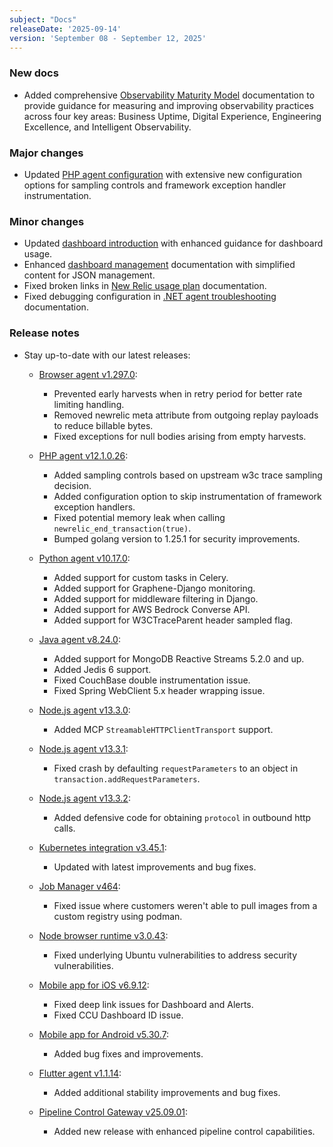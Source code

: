 ```yaml
---
subject: "Docs"
releaseDate: '2025-09-14'
version: 'September 08 - September 12, 2025'
---
```


### New docs

* Added comprehensive [Observability Maturity Model](/docs/new-relic-solutions/observability-maturity/) documentation to provide guidance for measuring and improving observability practices across four key areas: Business Uptime, Digital Experience, Engineering Excellence, and Intelligent Observability.

### Major changes

* Updated [PHP agent configuration](/docs/apm/agents/php-agent/configuration/php-agent-configuration/) with extensive new configuration options for sampling controls and framework exception handler instrumentation.

### Minor changes

* Updated [dashboard introduction](/docs/query-your-data/explore-query-data/dashboards/introduction-dashboards/) with enhanced guidance for dashboard usage.
* Enhanced [dashboard management](/docs/query-your-data/explore-query-data/dashboards/manage-your-dashboard/) documentation with simplified content for JSON management.
* Fixed broken links in [New Relic usage plan](/docs/licenses/license-information/usage-plans/new-relic-usage-plan/) documentation.
* Fixed debugging configuration in [.NET agent troubleshooting](/docs/apm/agents/net-agent/troubleshooting/debugging-net-windows/) documentation.

### Release notes

* Stay up-to-date with our latest releases:

  * [Browser agent v1.297.0](/docs/release-notes/new-relic-browser-release-notes/browser-agent-release-notes/browser-agent-v1.297.0/):
    * Prevented early harvests when in retry period for better rate limiting handling.
    * Removed newrelic meta attribute from outgoing replay payloads to reduce billable bytes.
    * Fixed exceptions for null bodies arising from empty harvests.

  * [PHP agent v12.1.0.26](/docs/release-notes/agent-release-notes/php-release-notes/php-agent-12-1-0-26/):
    * Added sampling controls based on upstream w3c trace sampling decision.
    * Added configuration option to skip instrumentation of framework exception handlers.
    * Fixed potential memory leak when calling `newrelic_end_transaction(true)`.
    * Bumped golang version to 1.25.1 for security improvements.

  * [Python agent v10.17.0](/docs/release-notes/agent-release-notes/python-release-notes/python-agent-101700/):
    * Added support for custom tasks in Celery.
    * Added support for Graphene-Django monitoring.
    * Added support for middleware filtering in Django.
    * Added support for AWS Bedrock Converse API.
    * Added support for W3CTraceParent header sampled flag.

  * [Java agent v8.24.0](/docs/release-notes/agent-release-notes/java-release-notes/java-agent-8240/):
    * Added support for MongoDB Reactive Streams 5.2.0 and up.
    * Added Jedis 6 support.
    * Fixed CouchBase double instrumentation issue.
    * Fixed Spring WebClient 5.x header wrapping issue.

  * [Node.js agent v13.3.0](/docs/release-notes/agent-release-notes/nodejs-release-notes/node-agent-13-3-0/):
    * Added MCP `StreamableHTTPClientTransport` support.

  * [Node.js agent v13.3.1](/docs/release-notes/agent-release-notes/nodejs-release-notes/node-agent-13-3-1/):
    * Fixed crash by defaulting `requestParameters` to an object in `transaction.addRequestParameters`.

  * [Node.js agent v13.3.2](/docs/release-notes/agent-release-notes/nodejs-release-notes/node-agent-13-3-2/):
    * Added defensive code for obtaining `protocol` in outbound http calls.

  * [Kubernetes integration v3.45.1](/docs/release-notes/infrastructure-release-notes/kubernetes-integration-release-notes/kubernetes-integration-3-45-1/):
    * Updated with latest improvements and bug fixes.

  * [Job Manager v464](/docs/release-notes/synthetics-release-notes/job-manager-release-notes/job-manager-release-464/):
    * Fixed issue where customers weren't able to pull images from a custom registry using podman.

  * [Node browser runtime v3.0.43](/docs/release-notes/synthetics-release-notes/node-browser-runtime-release-notes/node-browser-runtime-3.0.43/):
    * Fixed underlying Ubuntu vulnerabilities to address security vulnerabilities.

  * [Mobile app for iOS v6.9.12](/docs/release-notes/mobile-apps-release-notes/new-relic-ios-release-notes/new-relic-ios-6102/):
    * Fixed deep link issues for Dashboard and Alerts.
    * Fixed CCU Dashboard ID issue.

  * [Mobile app for Android v5.30.7](/docs/release-notes/mobile-apps-release-notes/new-relic-android-release-notes/new-relic-android-5307/):
    * Added bug fixes and improvements.

  * [Flutter agent v1.1.14](/docs/release-notes/mobile-release-notes/flutter-release-notes/flutter-agent-1114/):
    * Added additional stability improvements and bug fixes.

  * [Pipeline Control Gateway v25.09.01](/docs/release-notes/pipeline-control-gateway-release-notes/pipeline-control-gateway-25-09-01/):
    * Added new release with enhanced pipeline control capabilities.